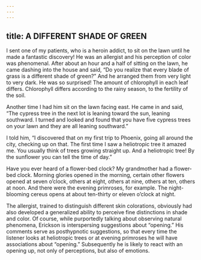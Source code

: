 ```yaml
---
---
---
```

title: A DIFFERENT SHADE OF GREEN
---




I sent one of my patients, who is a heroin addict, to sit on the lawn until he made a fantastic discovery! He was an allergist and his perception of color was phenomenal. After about an hour and a half of sitting on the lawn, he came dashing into the house and said, “Do you realize that every blade of grass is a different shade of green?” And he arranged them from very light to very dark. He was so surprised! The amount of chlorophyll in each leaf differs. Chlorophyll differs according to the rainy season, to the fertility of the soil.

Another time I had him sit on the lawn facing east. He came in and said, “The cypress tree in the next lot is leaning toward the sun, leaning southward. I turned and looked and found that you have five cypress trees on your lawn and they are all leaning southward.”

I told him, “I discovered that on my first trip to Phoenix, going all around the city, checking up on that. The first time I saw a heliotropic tree it amazed me. You usually think of trees growing straight up. And a heliotropic tree! By the sunflower you can tell the time of day.”

Have you ever heard of a flower-bed clock? My grandmother had a flower-bed clock. Morning glories opened in the morning, certain other flowers opened at seven o’clock, others at eight, others at nine, others at ten, others at noon. And there were the evening primroses, for example. The night-blooming cereus opens at about ten-thirty or eleven o’clock at night.




The allergist, trained to distinguish different skin colorations, obviously had also developed a generalized ability to perceive fine distinctions in shade and color. Of course, while purportedly talking about observing natural phenomena, Erickson is interspersing suggestions about “opening.” His comments serve as posthypnotic suggestions, so that every time the listener looks at heliotropic trees or at evening primroses he will have associations about “opening.” Subsequently he is likely to react with an opening up, not only of perceptions, but also of emotions.